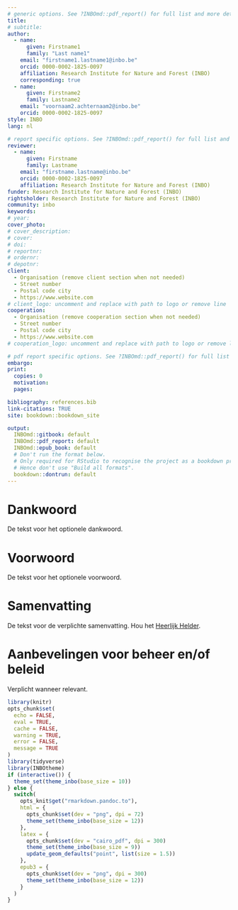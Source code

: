 ```yaml
---
# generic options. See ?INBOmd::pdf_report() for full list and more details.
title:
# subtitle:
author: 
  - name:
      given: Firstname1
      family: "Last name1"
    email: "firstname1.lastname1@inbo.be"
    orcid: 0000-0002-1825-0097
    affiliation: Research Institute for Nature and Forest (INBO)
    corresponding: true
  - name:
      given: Firstname2
      family: Lastname2
    email: "voornaam2.achternaam2@inbo.be"
    orcid: 0000-0002-1825-0097
style: INBO
lang: nl

# report specific options. See ?INBOmd::pdf_report() for full list and more details.
reviewer:
  - name:
      given: Firstname
      family: Lastname
    email: "firstname.lastname@inbo.be"
    orcid: 0000-0002-1825-0097
    affiliation: Research Institute for Nature and Forest (INBO)
funder: Research Institute for Nature and Forest (INBO)
rightsholder: Research Institute for Nature and Forest (INBO)
community: inbo
keywords:
# year:
cover_photo:
# cover_description:
# cover:
# doi:
# reportnr:
# ordernr:
# depotnr: 
client:
  - Organisation (remove client section when not needed)
  - Street number
  - Postal code city
  - https://www.website.com
# client_logo: uncomment and replace with path to logo or remove line
cooperation:
  - Organisation (remove cooperation section when not needed)
  - Street number
  - Postal code city
  - https://www.website.com
# cooperation_logo: uncomment and replace with path to logo or remove line

# pdf report specific options. See ?INBOmd::pdf_report() for full list and more details.
embargo:
print:
  copies: 0
  motivation:
  pages:

bibliography: references.bib
link-citations: TRUE
site: bookdown::bookdown_site

output:
  INBOmd::gitbook: default
  INBOmd::pdf_report: default
  INBOmd::epub_book: default
  # Don't run the format below.
  # Only required for RStudio to recognise the project as a bookdown project.
  # Hence don't use "Build all formats".
  bookdown::dontrun: default
---
```


# Dankwoord {-}

De tekst voor het optionele dankwoord.

# Voorwoord {-}

De tekst voor het optionele voorwoord.

# Samenvatting {-}

<!-- description: start -->
De tekst voor de verplichte samenvatting.
Hou het [Heerlijk Helder](https://overheid.vlaanderen.be/communicatie/heerlijk-helder).
<!-- description: end -->

# Aanbevelingen voor beheer en/of beleid {-}

Verplicht wanneer relevant.

```r
library(knitr)
opts_chunk$set(
  echo = FALSE,
  eval = TRUE,
  cache = FALSE,
  warning = TRUE,
  error = FALSE,
  message = TRUE
)
library(tidyverse)
library(INBOtheme)
if (interactive()) {
  theme_set(theme_inbo(base_size = 10))
} else {
  switch(
    opts_knit$get("rmarkdown.pandoc.to"),
    html = {
      opts_chunk$set(dev = "png", dpi = 72)
      theme_set(theme_inbo(base_size = 12))
    },
    latex = {
      opts_chunk$set(dev = "cairo_pdf", dpi = 300)
      theme_set(theme_inbo(base_size = 9))
      update_geom_defaults("point", list(size = 1.5))
    },
    epub3 = {
      opts_chunk$set(dev = "png", dpi = 300)
      theme_set(theme_inbo(base_size = 12))
    }
  )
}
```
